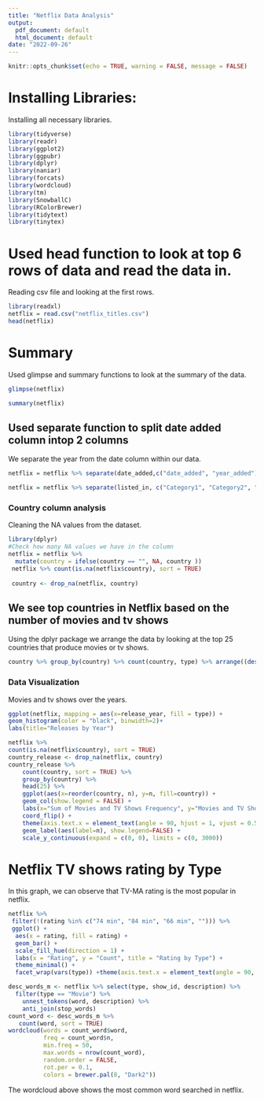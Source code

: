 ---
title: "Netflix Data Analysis"
output:
  pdf_document: default
  html_document: default
date: "2022-09-26"
---

```{r setup, include=FALSE}
knitr::opts_chunk$set(echo = TRUE, warning = FALSE, message = FALSE)
```

# Installing Libraries:

Installing all necessary libraries.

```{r}
library(tidyverse)
library(readr)
library(ggplot2)
library(ggpubr)
library(dplyr)
library(naniar)
library(forcats)
library(wordcloud)
library(tm)
library(SnowballC)
library(RColorBrewer)
library(tidytext)
library(tinytex)
```

# Used head function to look at top 6 rows of data and read the data in.

Reading csv file and looking at the first rows.

```{r}
library(readxl)
netflix = read.csv("netflix_titles.csv")
head(netflix)
```

# Summary

Used glimpse and summary functions to look at the summary of the data.

```{r}
glimpse(netflix)
```

```{r}
summary(netflix)
```

## Used separate function to split date added column intop 2 columns

We separate the year from the date column within our data.

```{r}
netflix = netflix %>% separate(date_added,c("date_added", "year_added"), sep = ",")
```

```{r}
netflix = netflix %>% separate(listed_in, c("Category1", "Category2", "Category3"), sep = ",")
```

### Country column analysis

Cleaning the NA values from the dataset.

```{r}
library(dplyr)
#Check how many NA values we have in the column
netflix = netflix %>% 
  mutate(country = ifelse(country == "", NA, country ))
 netflix %>% count(is.na(netflix$country), sort = TRUE)
 
 country <- drop_na(netflix, country) 
```

## We see top countries in Netflix based on the number of movies and tv shows

Using the dplyr package we arrange the data by looking at the top 25 countries that produce movies or tv shows.

```{r}
country %>% group_by(country) %>% count(country, type) %>% arrange((desc(n))) %>% head(25)
```

### Data Visualization

Movies and tv shows over the years.

```{r}
ggplot(netflix, mapping = aes(x=release_year, fill = type)) +
geom_histogram(color = "black", binwidth=2)+
labs(title="Releases by Year")
```

```{r}
netflix %>%
count(is.na(netflix$country), sort = TRUE)
country_release <- drop_na(netflix, country)
country_release %>%
    count(country, sort = TRUE) %>%
    group_by(country) %>%
    head(25) %>%
    ggplot(aes(x=reorder(country, n), y=n, fill=country)) +
    geom_col(show.legend = FALSE) +
    labs(x="Sum of Movies and TV Shows Frequency", y="Movies and TV Shows Rleased", title="Top 25 Countries on Netflix") +
    coord_flip() +
    theme(axis.text.x = element_text(angle = 90, hjust = 1, vjust = 0.5)) +
    geom_label(aes(label=n), show.legend=FALSE) +
    scale_y_continuous(expand = c(0, 0), limits = c(0, 3000))
```

# Netflix TV shows rating by Type

In this graph, we can observe that TV-MA rating is the most popular in netflix.

```{r}
netflix %>%
 filter(!(rating %in% c("74 min", "84 min", "66 min", ""))) %>%
 ggplot() +
  aes(x = rating, fill = rating) +
  geom_bar() +
  scale_fill_hue(direction = 1) +
  labs(x = "Rating", y = "Count", title = "Rating by Type") +
  theme_minimal() +
  facet_wrap(vars(type)) +theme(axis.text.x = element_text(angle = 90, vjust = 0.5, hjust=1))
```

```{r}
desc_words_m <- netflix %>% select(type, show_id, description) %>%
  filter(type == "Movie") %>% 
    unnest_tokens(word, description) %>%
    anti_join(stop_words)
count_word <- desc_words_m %>%
   count(word, sort = TRUE)
wordcloud(words = count_word$word,  
          freq = count_word$n, 
          min.freq = 50,  
          max.words = nrow(count_word), 
          random.order = FALSE,  
          rot.per = 0.1,  
          colors = brewer.pal(8, "Dark2"))
```

The wordcloud above shows the most common word searched in netflix.
